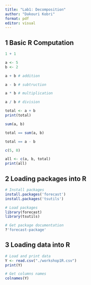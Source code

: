 ```yaml
---
title: "Lab1: Decomposition"
author: "Dakouri Kobri"
format: pdf
editor: visual
---
```


## 1 Basic R Computation

```r
1 + 1 
```

```r
a <- 5
b <- 2
```

```r
a + b # addition
```

```r
a - b # subtruction
```

```r
a * b # multiplication
```

```r
a / b # division
```

```r
total <- a + b
print(total)
```

```r
sum(a, b)
```

```r
total == sum(a, b)
```

```r
total == a - b
```

```r
c(5, 8)
```

```r
all <- c(a, b, total)
print(all)
```

## 2 Loading packages into R

```r
# Install packages
install.packages('forecast')
install.packages('tsutils')
```

```r
# Load packages
library(forecast)
library(tsutils)
```

```r
# Get package documentation
?'forecast-package'
```

## 3 Loading data into R

```r
# Load and print data
Y <- read.csv("./workshop1R.csv") 
print(Y)
```

```r
# Get columns names
colnames(Y)
```
